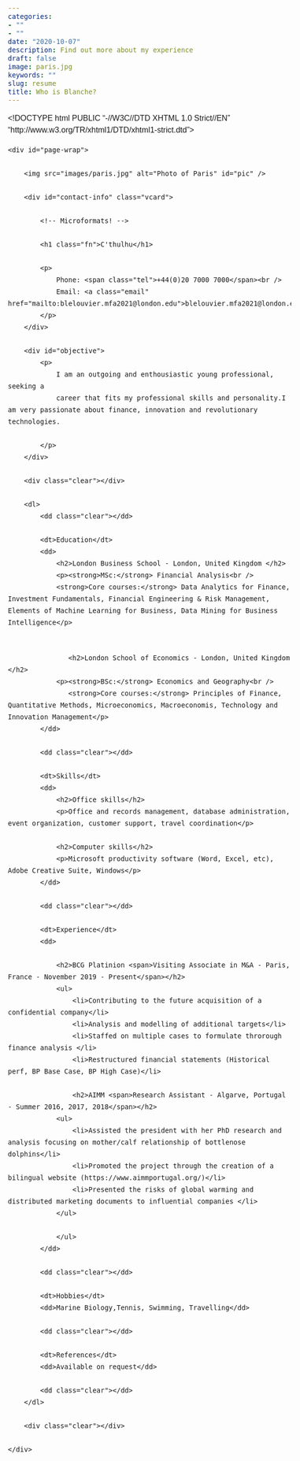 ```yaml
---
categories:
- ""
- ""
date: "2020-10-07"
description: Find out more about my experience
draft: false
image: paris.jpg
keywords: ""
slug: resume
title: Who is Blanche?
---
```


<!DOCTYPE html PUBLIC "-//W3C//DTD XHTML 1.0 Strict//EN"
"http://www.w3.org/TR/xhtml1/DTD/xhtml1-strict.dtd"> 

<html xmlns="http://www.w3.org/1999/xhtml" xml:lang="en" lang="en">

<head>
     <meta http-equiv="Content-Type" content="text/html; charset=utf-8"/>

     <title>One Page Resume</title>

     <style type="text/css">
        * { margin: 0; padding: 0; }
        body { font: 16px Helvetica, Sans-Serif; line-height: 24px; background: url(images/noise.jpg); }
        .clear { clear: both; }
        #page-wrap { width: 800px; margin: 40px auto 60px; }
        #pic { float: right; margin: -30px 0 0 0; }
        h1 { margin: 0 0 16px 0; padding: 0 0 16px 0; font-size: 42px; font-weight: bold; letter-spacing: -2px; border-bottom: 1px solid #999; }
        h2 { font-size: 20px; margin: 0 0 6px 0; position: relative; }
        h2 span { position: absolute; bottom: 0; right: 0; font-style: italic; font-family: Georgia, Serif; font-size: 16px; color: #999; font-weight: normal; }
        p { margin: 0 0 16px 0; }
        a { color: #999; text-decoration: none; border-bottom: 1px dotted #999; }
        a:hover { border-bottom-style: solid; color: black; }
        ul { margin: 0 0 32px 17px; }
        #objective { width: 500px; float: left; }
        #objective p { font-family: Georgia, Serif; font-style: italic; color: #666; }
        dt { font-style: italic; font-weight: bold; font-size: 18px; text-align: right; padding: 0 26px 0 0; width: 150px; float: left; height: 100px; border-right: 1px solid #999;  }
        dd { width: 600px; float: right; }
        dd.clear { float: none; margin: 0; height: 15px; }
     </style>
</head>

<body>

    <div id="page-wrap">
    
        <img src="images/paris.jpg" alt="Photo of Paris" id="pic" />
    
        <div id="contact-info" class="vcard">
        
            <!-- Microformats! -->
        
            <h1 class="fn">C'thulhu</h1>
        
            <p>
                Phone: <span class="tel">+44(0)20 7000 7000</span><br />
                Email: <a class="email" href="mailto:blelouvier.mfa2021@london.edu">blelouvier.mfa2021@london.edu</a>
            </p>
        </div>
                
        <div id="objective">
            <p>
                I am an outgoing and enthousiastic young professional, seeking a 
                career that fits my professional skills and personality.I am very passionate about finance, innovation and revolutionary technologies.
              
            </p>
        </div>
        
        <div class="clear"></div>
        
        <dl>
            <dd class="clear"></dd>
            
            <dt>Education</dt>
            <dd>
                <h2>London Business School - London, United Kingdom </h2>
                <p><strong>MSc:</strong> Financial Analysis<br />
                <strong>Core courses:</strong> Data Analytics for Finance, Investment Fundamentals, Financial Engineering & Risk Management, Elements of Machine Learning for Business, Data Mining for Business Intelligence</p>
            
                   
                   <h2>London School of Economics - London, United Kingdom </h2>
                <p><strong>BSc:</strong> Economics and Geography<br />
                   <strong>Core courses:</strong> Principles of Finance, Quantitative Methods, Microeconomics, Macroeconomis, Technology and Innovation Management</p>
            </dd>
            
            <dd class="clear"></dd>
            
            <dt>Skills</dt>
            <dd>
                <h2>Office skills</h2>
                <p>Office and records management, database administration, event organization, customer support, travel coordination</p>
                
                <h2>Computer skills</h2>
                <p>Microsoft productivity software (Word, Excel, etc), Adobe Creative Suite, Windows</p>
            </dd>
            
            <dd class="clear"></dd>
            
            <dt>Experience</dt>
            <dd>
                
                <h2>BCG Platinion <span>Visiting Associate in M&A - Paris, France - November 2019 - Present</span></h2>
                <ul>
                    <li>Contributing to the future acquisition of a confidential company</li>
                    <li>Analysis and modelling of additional targets</li>
                    <li>Staffed on multiple cases to formulate throrough finance analysis </li>
                    <li>Restructured financial statements (Historical perf, BP Base Case, BP High Case)</li>
                    
                    <h2>AIMM <span>Research Assistant - Algarve, Portugal - Summer 2016, 2017, 2018</span></h2>
                <ul>
                    <li>Assisted the president with her PhD research and analysis focusing on mother/calf relationship of bottlenose dolphins</li>
                    <li>Promoted the project through the creation of a bilingual website (https://www.aimmportugal.org/)</li>
                    <li>Presented the risks of global warming and distributed marketing documents to influential companies </li>
                </ul>
                
                </ul> 
            </dd>
            
            <dd class="clear"></dd>
            
            <dt>Hobbies</dt>
            <dd>Marine Biology,Tennis, Swimming, Travelling</dd>
            
            <dd class="clear"></dd>
            
            <dt>References</dt>
            <dd>Available on request</dd>
            
            <dd class="clear"></dd>
        </dl>
        
        <div class="clear"></div>
    
    </div>

</body>

</html>